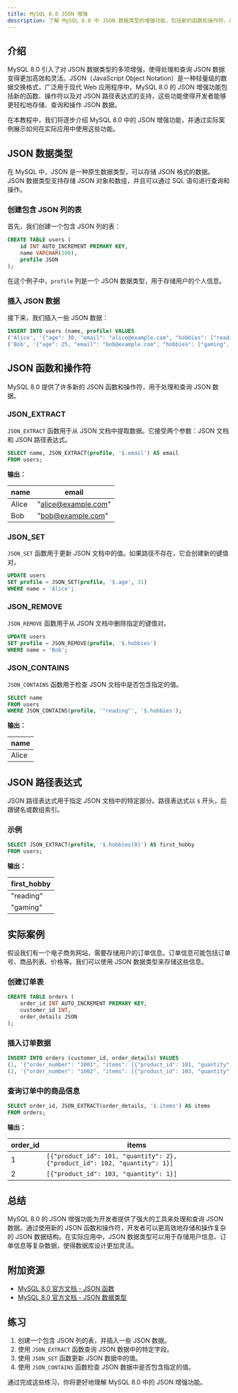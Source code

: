 ```yaml
---
title: MySQL 8.0 JSON 增强
description: 了解 MySQL 8.0 中 JSON 数据类型的增强功能，包括新的函数和操作符，以及如何在实际场景中使用它们。
---
```


## 介绍

MySQL 8.0 引入了对 JSON 数据类型的多项增强，使得处理和查询 JSON 数据变得更加高效和灵活。JSON（JavaScript Object Notation）是一种轻量级的数据交换格式，广泛用于现代 Web 应用程序中。MySQL 8.0 的 JSON 增强功能包括新的函数、操作符以及对 JSON 路径表达式的支持，这些功能使得开发者能够更轻松地存储、查询和操作 JSON 数据。

在本教程中，我们将逐步介绍 MySQL 8.0 中的 JSON 增强功能，并通过实际案例展示如何在实际应用中使用这些功能。

## JSON 数据类型

在 MySQL 中，JSON 是一种原生数据类型，可以存储 JSON 格式的数据。JSON 数据类型支持存储 JSON 对象和数组，并且可以通过 SQL 语句进行查询和操作。

### 创建包含 JSON 列的表

首先，我们创建一个包含 JSON 列的表：

```sql
CREATE TABLE users (
    id INT AUTO_INCREMENT PRIMARY KEY,
    name VARCHAR(100),
    profile JSON
);
```

在这个例子中，`profile` 列是一个 JSON 数据类型，用于存储用户的个人信息。

### 插入 JSON 数据

接下来，我们插入一些 JSON 数据：

```sql
INSERT INTO users (name, profile) VALUES 
('Alice', '{"age": 30, "email": "alice@example.com", "hobbies": ["reading", "traveling"]}'),
('Bob', '{"age": 25, "email": "bob@example.com", "hobbies": ["gaming", "coding"]}');
```

## JSON 函数和操作符

MySQL 8.0 提供了许多新的 JSON 函数和操作符，用于处理和查询 JSON 数据。

### JSON_EXTRACT

`JSON_EXTRACT` 函数用于从 JSON 文档中提取数据。它接受两个参数：JSON 文档和 JSON 路径表达式。

```sql
SELECT name, JSON_EXTRACT(profile, '$.email') AS email
FROM users;
```

**输出：**

| name  | email               |
|-------|---------------------|
| Alice | "alice@example.com" |
| Bob   | "bob@example.com"   |

### JSON_SET

`JSON_SET` 函数用于更新 JSON 文档中的值。如果路径不存在，它会创建新的键值对。

```sql
UPDATE users
SET profile = JSON_SET(profile, '$.age', 31)
WHERE name = 'Alice';
```

### JSON_REMOVE

`JSON_REMOVE` 函数用于从 JSON 文档中删除指定的键值对。

```sql
UPDATE users
SET profile = JSON_REMOVE(profile, '$.hobbies')
WHERE name = 'Bob';
```

### JSON_CONTAINS

`JSON_CONTAINS` 函数用于检查 JSON 文档中是否包含指定的值。

```sql
SELECT name
FROM users
WHERE JSON_CONTAINS(profile, '"reading"', '$.hobbies');
```

**输出：**

| name  |
|-------|
| Alice |

## JSON 路径表达式

JSON 路径表达式用于指定 JSON 文档中的特定部分。路径表达式以 `$` 开头，后跟键名或数组索引。

### 示例

```sql
SELECT JSON_EXTRACT(profile, '$.hobbies[0]') AS first_hobby
FROM users;
```

**输出：**

| first_hobby |
|-------------|
| "reading"   |
| "gaming"    |

## 实际案例

假设我们有一个电子商务网站，需要存储用户的订单信息。订单信息可能包括订单号、商品列表、价格等。我们可以使用 JSON 数据类型来存储这些信息。

### 创建订单表

```sql
CREATE TABLE orders (
    order_id INT AUTO_INCREMENT PRIMARY KEY,
    customer_id INT,
    order_details JSON
);
```

### 插入订单数据

```sql
INSERT INTO orders (customer_id, order_details) VALUES 
(1, '{"order_number": "1001", "items": [{"product_id": 101, "quantity": 2}, {"product_id": 102, "quantity": 1}], "total_price": 150.00}'),
(2, '{"order_number": "1002", "items": [{"product_id": 103, "quantity": 1}], "total_price": 75.00}');
```

### 查询订单中的商品信息

```sql
SELECT order_id, JSON_EXTRACT(order_details, '$.items') AS items
FROM orders;
```

**输出：**

| order_id | items                                                                      |
|----------|----------------------------------------------------------------------------|
| 1        | `[{"product_id": 101, "quantity": 2}, {"product_id": 102, "quantity": 1}]` |
| 2        | `[{"product_id": 103, "quantity": 1}]`                                     |

## 总结

MySQL 8.0 的 JSON 增强功能为开发者提供了强大的工具来处理和查询 JSON 数据。通过使用新的 JSON 函数和操作符，开发者可以更高效地存储和操作复杂的 JSON 数据结构。在实际应用中，JSON 数据类型可以用于存储用户信息、订单信息等复杂数据，使得数据库设计更加灵活。

## 附加资源

- [MySQL 8.0 官方文档 - JSON 函数](https://dev.mysql.com/doc/refman/8.0/en/json-functions.html)
- [MySQL 8.0 官方文档 - JSON 数据类型](https://dev.mysql.com/doc/refman/8.0/en/json.html)

## 练习

1. 创建一个包含 JSON 列的表，并插入一些 JSON 数据。
2. 使用 `JSON_EXTRACT` 函数查询 JSON 数据中的特定字段。
3. 使用 `JSON_SET` 函数更新 JSON 数据中的值。
4. 使用 `JSON_CONTAINS` 函数检查 JSON 数据中是否包含指定的值。

通过完成这些练习，你将更好地理解 MySQL 8.0 中的 JSON 增强功能。
